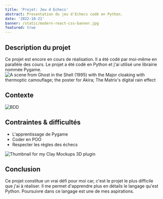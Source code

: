 ```yaml
---
title: 'Projet: Jeu d Echecs'
abstract: Presentation du jeu d'Echecs codé en Python.
date: '2022-10-21'
banner: /static/modern-react-css-banner.jpg
featured: true
---
```


## Description du projet



Ce projet est encore en cours de réalisation. Il a été codé par moi-même en parallèle des cours.
Le projet a été codé en Python et j'ai utilisé une librairie nommée Pygame. 
![A scene from Ghost in the Shell (1995) with the Major cloaking with thermoptic camouflage; the poster for Akira; The Matrix's digital rain effect](/static/chess_game.png)


## Contexte

![BDD](/static/pygame.gif)

## Contraintes & difficultés



- L'apprentissage de Pygame
- Coder en POO
- Respecter les règles des échecs


![Thumbnail for my Clay Mockups 3D plugin](/static/chess_game_moves.png)

## Conclusion

Ce projet constitue un vrai défi pour moi car, c'est le projet le plus difficile que j'ai à réaliser. Il me permet d'apprendre plus en détails le langage qu'est Python. Poursuivre dans ce langage est une de mes aspirations. 
